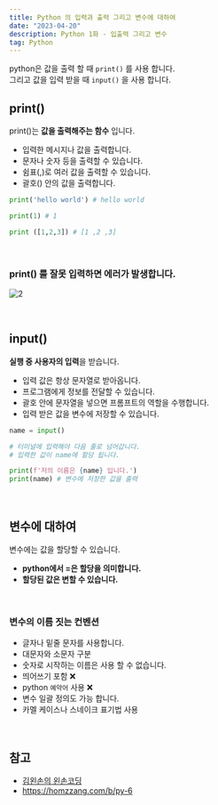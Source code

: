 ```yaml
---
title: Python 의 입력과 출력 그리고 변수에 대하여
date: "2023-04-20"
description: Python 1화 - 입출력 그리고 변수
tag: Python
---
```


python은 값을 출력 할 때 `print()` 를 사용 합니다. <br/>
그리고 값을 입력 받을 때 `input()` 을 사용 합니다.

## print()

print()는 **값을 출력해주는 함수** 입니다.

-   입력한 메시지나 값을 출력합니다.
-   문자나 숫자 등을 출력할 수 있습니다.
-   쉼표(,)로 여러 값을 출력할 수 있습니다.
-   괄호() 안의 값을 출력합니다.

```python
print('hello world') # hello world

print(1) # 1

print ([1,2,3]) # [1 ,2 ,3]
```

<br />

### print() 를 잘못 입력하면 에러가 발생합니다.

![2](https://user-images.githubusercontent.com/87301268/233514714-88282b1d-22ed-4854-b0e1-1d6ee14f0008.png)

<br />

## input()

**실행 중 사용자의 입력**을 받습니다.

-   입력 값은 항상 문자열로 받아옵니다.
-   프로그램에게 정보를 전달할 수 있습니다.
-   괄호 안에 문자열을 넣으면 프롬프트의 역할을 수행합니다.
-   입력 받은 값을 변수에 저장할 수 있습니다.

```python
name = input()

# 터미널에 입력해야 다음 줄로 넘어갑니다.
# 입력한 값이 name에 할당 됩니다.

print(f'저의 이름은 {name} 입니다.')
print(name) # 변수에 저장한 값을 출력
```

<br />

## 변수에 대하여

변수에는 값을 할당할 수 있습니다.

-   **python에서 =은 할당을 의미합니다.**
-   **할당된 값은 변할 수 있습니다.**

<br />

### 변수의 이름 짓는 컨벤션

-   글자나 밑줄 문자를 사용합니다.
-   대문자와 소문자 구분
-   숫자로 시작하는 이름은 사용 할 수 없습니다.
-   띄어쓰기 포함 ❌
-   python `예약어` 사용 ❌
-   변수 일괄 정의도 가능 합니다.
-   카멜 케이스나 스네이크 표기법 사용

<br />

## 참고

-   [김왼손의 왼손코딩](https://www.inflearn.com/course/%ED%8C%8C%EC%9D%B4%EC%8D%AC-%EA%B8%B0%EC%B4%88-%EA%B0%95%EC%A2%8C)
-   https://homzzang.com/b/py-6
